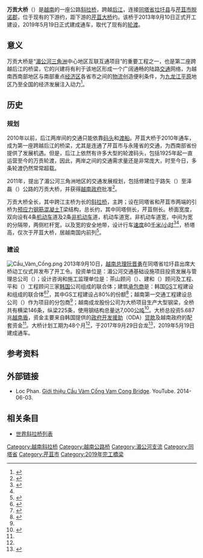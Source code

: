 {{noteTA
|G1=地名
|1=zh-hans:斜拉;zh-tw:斜張;}}
{{Infobox bridge
|bridge_name=万贡大桥
|native_name= Cầu Vàm Cống
|native_name_lang= vi
|image=Vam Cong Bridge.jpg
|caption=万贡大桥夜景
|carries=四车道公路、两条混合车道
|crosses=[[后江|后江]]
|locale={{flagicon|VIE}} [[同塔省|同塔省]][[垃圩县|垃圩县]]－[[芹苴市|芹苴市]][[脱诺郡|脱诺郡]]
|design=[[斜拉桥|斜拉桥]]
|length={{convert|2970|m|0}}
|width={{convert|24.5|m|0}}
|height={{convert|150|m|0}}
|mainspan={{convert|450|m|0}}
|builder={{flagicon|KOR}} [[GS集团|GS]]工程建设<br>{{flagicon|KOR}} {{link-ko|韩信工程建设|한신공영}}<br>{{flagicon|VIE}} 越南第一交通工程建设总公司
|begin=2013年9月10日
|open=2019年5月19日
|cost=5.687兆[[越南盾|越南盾]]
|lat=10.316682
|long=105.503930
|coordinates_region=VN
|extra={{Location map | Vietnam | label= | label_size= | alt= | position= | background= | lat=10.316682 | long=105.503930 | mark=AB-Brücke.svg | marksize=10 | float=center | width= | caption=万贡大桥在越南的位置}}
}}
'''万贡大桥'''（{{lang-vi|Cầu Vàm Cống}}）是[[越南|越南]]的一座公路[[斜拉桥|斜拉桥]]，跨越[[后江|后江]]，连接[[同塔省|同塔省]][[垃圩县|垃圩县]]与[[芹苴市|芹苴市]][[脱诺郡|脱诺郡]]，位于现有的{{link-vi|万贡渡口|Bến phà Vàm Cống}}下游约{{convert|2.5|km|0}}，距下游的[[芹苴大桥|芹苴大桥]]约{{convert|48|km|0}}。该桥于2013年9月10日正式开工建设，2019年5月19日正式建成通车，取代了现有的[[轮渡|轮渡]]。

== 意义 ==
万贡大桥是“[[湄公河三角洲|湄公河三角洲]]中心地区互联互通项目”的重要工程之一，也是第二座跨越后江的桥梁，它的兴建将有利于该地区形成一个广阔通畅的陆路[[交通|交通]]网络，为越南西南部地区与南部重点[[经济区|经济区]]各省市之间的[[物流|物流]]创造便利条件，为[[湄公河三角洲|九龙江平原]]地区乃至全国的经济发展注入动力<ref name="dang">{{cite web|url=http://cn.dangcongsan.vn/news/%E9%98%AE%E6%99%8B%E5%8B%87%E6%80%BB%E7%90%86%E5%8F%91%E4%BB%A4%E5%8A%A8%E5%B7%A5%E5%85%B4%E5%BB%BA%E4%B8%87%E8%B4%A1%E5%A4%A7%E6%A1%A5-205794.html|title=阮晋勇总理发令动工兴建万贡大桥|date=2013-09-11|publisher=越南共产党电子报|language=zh|accessdate=2017-02-12|archive-date=2017-02-13|archive-url=https://web.archive.org/web/20170213001733/http://cn.dangcongsan.vn/news/%E9%98%AE%E6%99%8B%E5%8B%87%E6%80%BB%E7%90%86%E5%8F%91%E4%BB%A4%E5%8A%A8%E5%B7%A5%E5%85%B4%E5%BB%BA%E4%B8%87%E8%B4%A1%E5%A4%A7%E6%A1%A5-205794.html|dead-url=no}}</ref>。

== 历史 ==
=== 规划 ===
2010年以前，后江两岸间的交通只能依靠[[码头|码头]]和[[渡船|渡船]]。芹苴大桥于2010年通车，成为第一座跨越后江的桥梁，尤其是连通了芹苴市与永隆省的交通，为西南部省份提供了发展机遇。但是，后江上依然有许多大型的轮渡码头，包括1925年起一直运营至今的万贡轮渡，因此，两岸之间的交通需求量还是非常庞大，时至今日，多条轮渡仍然常常超载。

2011年，{{link-vi|越南交通运输部|Bộ Giao thông Vận tải (Việt Nam)}}提出了湄公河三角洲地区的交通发展规划，包括修建位于路矢（{{lang|vi|Lộ Tẻ}}）至泽磊（{{lang|vi|Rạch Sỏi}}）公路的万贡大桥，并获得[[越南政府|越南政府]]批准<ref name="tt1">{{Cite web|author1=Ngọc Ẩn|title=Sẽ xây hai cầu Vàm Cống và Cao Lãnh|url=http://tuoitre.vn/tin/chinh-tri-xa-hoi/20110511/se-xay-hai-cau-vam-cong-va-cao-lanh/437421.html|website=Tuổi Trẻ Online|date=2011-05-11|language=vi|accessdate=2017-02-12|archive-date=2017-02-13|archive-url=https://web.archive.org/web/20170213090329/http://tuoitre.vn/tin/chinh-tri-xa-hoi/20110511/se-xay-hai-cau-vam-cong-va-cao-lanh/437421.html|dead-url=no}}</ref>。

万贡大桥全长{{convert|2.97|km|0}}，其中跨江主桥为{{convert|870|m|0}}长的[[斜拉桥|斜拉桥]]，主跨{{convert|450|m|0}}；设在同塔省和芹苴市两端的引桥为[[预应力钢筋混凝土|预应力钢筋混凝土]]T梁结构，总长约{{convert|2|km|0}}，其中同塔侧长{{convert|1099.7|m|0}}，芹苴侧长{{convert|999.7|m|0}}。桥面宽度{{convert|24.5|m|1}}，双向设有4条[[机动车|机动车]]道及2条[[非机动车|非机动车]]道，机动车道宽{{convert|14|m|0}}，非机动车道宽{{convert|6|m|ft|1}}，中间为宽{{convert|1.6|m|ft|1}}的分隔带，两侧栏杆宽{{convert|1|m|ft|1}}，以及宽{{convert|2|m|ft|1}}的安全地带，设计行车[[速度|速度]]80[[千米/小时|千米/小时]]<ref name="bdtcp1">{{Cite web|url=http://baodientu.chinhphu.vn/Hoat-dong-cua-lanh-dao-Dang-Nha-nuoc/Thu-tuong-phat-lenh-khoi-cong-cau-Vam-Cong-tinh-Dong-Thap/180419.vgp|title=Thủ tướng phát lệnh khởi công cầu Vàm Cống, tỉnh Đồng Tháp|author=Nguyễn Hoàng-Nhật Bắc|date=2013-09-10|language=vi|accessdate=2017-02-12|archive-date=2017-02-13|archive-url=https://web.archive.org/web/20170213001601/http://baodientu.chinhphu.vn/Hoat-dong-cua-lanh-dao-Dang-Nha-nuoc/Thu-tuong-phat-lenh-khoi-cong-cau-Vam-Cong-tinh-Dong-Thap/180419.vgp|dead-url=no}}</ref><ref name="mtgov1" />，桥塔高{{convert|150|m|0}}，仅次于芹苴大桥，居越南国内前列<ref name="tt2">{{Cite web|url=http://tuoitre.vn/tin/chinh-tri-xa-hoi/20141128/hinh-thanh-tuyen-cao-toc-bac-nam-phia-tay/677370.html|title=Hình thành tuyến cao tốc Bắc - Nam phía tây|website=Tuổi Trẻ Online|author=Ngọc Ẩn|date=2014-11-28|language=vi|accessdate=2017-02-12|archive-date=2017-02-13|archive-url=https://web.archive.org/web/20170213090253/http://tuoitre.vn/tin/chinh-tri-xa-hoi/20141128/hinh-thanh-tuyen-cao-toc-bac-nam-phia-tay/677370.html|dead-url=no}}</ref>。

=== 建设 ===
[[File:Cầu_Vàm_Cống.png|thumb]]
2013年9月10日，[[越南总理|越南总理]][[阮晋勇|阮晋勇]]在同塔省垃圩县出席大桥动工仪式并发布了开工令。投资单位是：湄公河交通基础设施项目投资发展与管理总公司（{{lang|vi|Tổng công ty Đầu tư Phát triển và Quản lý dự án hạ tầng giao thông Cửu Long}}）；设计咨询和施工监理单位是：茶山顾问（{{lang|ko|다산컨설턴트}}）、建和（{{lang|ko|건화}}）顾问及工程、平和（{{lang|ko|평화}}）工程顾问三家[[韩国|韩国]]公司组成的联合体；建筑[[承包商|承包商]]是：韩国[[GS集团|GS]]工程建设和{{link-ko|韩信工程建设|한신공영}}组成的联合体<ref name="mtgov1">{{Cite web|url=http://www.mt.gov.vn/vn/tin-tuc/16294/khỏi-cong-dụ-án-xay-dụng-càu-vàm-cóng.aspx|title=Khởi công Dự án xây dựng cầu Vàm Cống|author=Thứ ba|date=2013-09-10|language=vi|accessdate=2020-09-27|archive-date=2020-02-22|archive-url=https://web.archive.org/web/20200222205437/http://www.mt.gov.vn/vn/tin-tuc/16294/kh%25E1%25BB%258Fi-cong-d%25E1%25BB%25A5-%25C3%25A1n-xay-d%25E1%25BB%25A5ng-c%25C3%25A0u-v%25C3%25A0m-c%25C3%25B3ng.aspx|dead-url=no}}</ref><ref name="mcc1">{{Cite web|url=http://mcc1.com.vn/Tren-cong-truong-thi-cong-cau-vam-cong.html|title=Trên công trường thi công cầu Vàm Cống, tỉnh Đồng Tháp|publisher=CÔNG TY THI CÔNG CƠ GIỚI 1|date=|language=vi|accessdate=2017-02-12|archive-date=2017-02-13|archive-url=https://web.archive.org/web/20170213090342/http://mcc1.com.vn/Tren-cong-truong-thi-cong-cau-vam-cong.html|dead-url=yes}}</ref>，其中GS工程建设占80%的份额<ref>{{cite web|url=http://www.businesskorea.co.kr/english/news/industry/1440-gs-ec-wins-240-billion-won-order-bridge-construction-vietnam|title=GS E&C Wins 240 Billion Won Order for Bridge Construction in Vietnam|date=2013-09-10|publisher=BusinessKorea|language=en|accessdate=2017-02-12|archive-date=2017-02-13|archive-url=https://web.archive.org/web/20170213002504/http://www.businesskorea.co.kr/english/news/industry/1440-gs-ec-wins-240-billion-won-order-bridge-construction-vietnam|dead-url=no}}</ref>；越南第一交通工程建设总公司（{{lang|en|Cienco 1}}）作为项目的分包商<ref name="mcc1" />；越南成龙股份公司为大桥项目生产大型钢梁，全桥共有横梁146条，纵梁225条，使用钢结构总量达7,000[[公吨|公吨]]<ref name="nhandan">{{cite web|url=http://cn.nhandan.com.vn/economic/investment/item/2780601-%E8%B6%8A%E5%8D%97%E8%8A%B9%E8%8B%B4%E5%B8%82%E5%B0%86%E5%8F%91%E5%B1%95%E4%B8%BA%E4%B9%9D%E9%BE%99%E6%B1%9F%E4%B8%89%E8%A7%92%E6%B4%B2%E7%BB%8F%E6%B5%8E%E4%B8%AD%E5%BF%83.html|title=越南首家企业成为国内最具规模的钢结构承建商|date=2015-01-12|publisher=人民报网|language=zh|accessdate=2017-02-12|archive-date=2017-02-13|archive-url=https://web.archive.org/web/20170213002043/http://cn.nhandan.com.vn/economic/investment/item/2780601-%E8%B6%8A%E5%8D%97%E8%8A%B9%E8%8B%B4%E5%B8%82%E5%B0%86%E5%8F%91%E5%B1%95%E4%B8%BA%E4%B9%9D%E9%BE%99%E6%B1%9F%E4%B8%89%E8%A7%92%E6%B4%B2%E7%BB%8F%E6%B5%8E%E4%B8%AD%E5%BF%83.html|dead-url=no}}</ref>。大桥总投资5.687兆[[越南盾|越南盾]]，资金主要来自韩国提供的[[政府开发援助|政府开发援助]]（ODA）[[贷款|贷款]]及越南政府的配套资金<ref name="mtgov1" />。大桥计划工期为48个月<ref name="dang" />，于2017年9月29日合龙<ref>{{cite web|title=Final sections of Vam Cong bridge spanning Hau River joined|url=https://en.vietnamplus.vn/final-sections-of-vam-cong-bridge-spanning-hau-river-joined/118734.vnp|publisher=Vietnam+|language=en|date=2017-09-29|accessdate=2018-05-28|archive-date=2018-05-29|archive-url=https://web.archive.org/web/20180529054642/https://en.vietnamplus.vn/final-sections-of-vam-cong-bridge-spanning-hau-river-joined/118734.vnp|dead-url=no}}</ref>，2019年5月19日建成通车。

== 参考资料 ==
{{reflist}}

== 外部链接 ==
* Loc Phan. [https://www.youtube.com/watch?v=IQp1RQwAbig Giới thiệu Cầu Vàm Cống Vam Cong Bridge]{{Wayback|url=https://www.youtube.com/watch?v=IQp1RQwAbig |date=20170213214838 }}. YouTube. 2014-06-03. {{vi}}

== 相关条目 ==
* [[世界斜拉桥列表|世界斜拉桥列表]]
{{东南亚斜拉桥}}
[[Category:越南斜拉桥|Category:越南斜拉桥]]
[[Category:越南公路桥|Category:越南公路桥]]
[[Category:湄公河支流|Category:湄公河支流]]
[[Category:同塔省|Category:同塔省]]
[[Category:芹苴市|Category:芹苴市]]
[[Category:2019年完工橋梁|Category:2019年完工橋梁]]